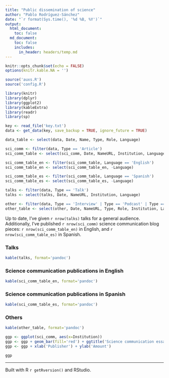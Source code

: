 ```yaml
---
title: "Public dissemination of science"
author: "Pablo Rodríguez-Sánchez"
date: "`r format(Sys.time(), '%d %B, %Y')`"
output:
  html_document:
    toc: false
  md_document:
    toc: false
    includes:
      in_header: headers/temp.md
---
```


```r
knitr::opts_chunk$set(echo = FALSE)
options(knitr.kable.NA = '')
```

```r
source('auxs.R')
source('config.R')

library(knitr)
library(dplyr)
library(ggplot2)
library(kableExtra)
library(readr)
library(sp)
```


```r
key <- read_file('key.txt')
data <- get_data(key, save_backup = TRUE, ignore_future = TRUE)
```

```r
data_table <- select(data, Date, Name, Type, Role, Language)
```

```r
sci_comm <- filter(data, Type == 'Article')
sci_comm_table <- select(sci_comm, Date, NameURL, Institution, Language)

sci_comm_table_en <- filter(sci_comm_table, Language == 'English')
sci_comm_table_en <- select(sci_comm_table_en, -Language)

sci_comm_table_es <- filter(sci_comm_table, Language == 'Spanish')
sci_comm_table_es <- select(sci_comm_table_es, -Language)
```

```r
talks <- filter(data, Type == 'Talk')
talks <- select(talks, Date, NameURL, Institution, Language)
```

```r
other <- filter(data, Type == 'Interview' | Type == 'Podcast' | Type == 'TV' | Type == 'Radio')
other_table <- select(other, Date, NameURL, Type, Role, Institution, Language)
```

Up to date, I've given `r nrow(talks)` talks for a general audience. Additionally, I've published `r nrow(sci_comm)` science communication blog pieces: `r nrow(sci_comm_table_en)` in English, and `r nrow(sci_comm_table_es)` in Spanish.

### Talks
```r
kable(talks, format='pandoc')
```

### Science communication publications in English

```r
kable(sci_comm_table_en, format='pandoc')
```

### Science communication publications in Spanish

```r
kable(sci_comm_table_es, format='pandoc')
```

### Others
```r
kable(other_table, format='pandoc')
```

```r
ggp <- ggplot(sci_comm, aes(x=Institution))
ggp <- ggp + geom_bar(fill='red') + ggtitle('Science communication essays')
ggp <- ggp + xlab('Publisher') + ylab('Amount')

ggp
```

***

Built with R `r getRversion()` and RStudio.
